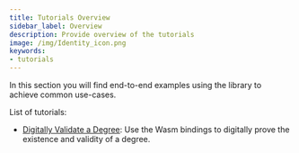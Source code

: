 ```yaml
---
title: Tutorials Overview
sidebar_label: Overview
description: Provide overview of the tutorials
image: /img/Identity_icon.png
keywords:
- tutorials
---
```


In this section you will find end-to-end examples using the library to achieve common use-cases.

List of tutorials:
- [Digitally Validate a Degree](./validate_university_degree.mdx): Use the Wasm bindings to digitally prove the existence and validity of a degree.